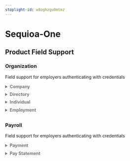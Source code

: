 ```yaml
---
stoplight-id: w8oghzgu0mtmz
---
```


# Sequioa-One

<!--## Initial Integration Set Up [uncomment to add section]-->

<!--## Employer Onboarding [uncomment to add section]-->

## Product Field Support

### Organization
<!--
type: tab
title: Credentials
-->
Field support for employers authenticating with credentials
<details style="color:#737373;padding-bottom:0.6em">
<summary><h4 style="display:inline">Company</strong></summary>


  Field | Support
  ---- | -----
  `id` | <strong><span style="color:green">✓</span></strong>
  `legal_name` | <strong><span style="color:green">✓</span></strong>
  `entity.type` | <strong><span style="color:green">✓</span></strong>
  `entity.subtype` |  <strong><span style="color:grey">-</span></strong>
  `primary_email` |  <strong><span style="color:grey">-</span></strong>
  `primary_phone_number` |  <strong><span style="color:grey">-</span></strong>
  `ein` |  <strong><span style="color:grey">-</span></strong>
  `departments[].name` | <strong><span style="color:green">✓</span></strong>
  `departments[].parent`|
  `departments[].parent.name`|
  `locations[].line1` | <strong><span style="color:green">✓</span></strong>
  `locations[].line2` | <strong><span style="color:green">✓</span></strong>
  `locations[].city` | <strong><span style="color:green">✓</span></strong>
  `locations[].state` | <strong><span style="color:green">✓</span></strong>
  `locations[].postal_code` | <strong><span style="color:green">✓</span></strong>
  `locations[].country` | <strong><span style="color:green">✓</span></strong>
  `accounts[].routing_number` | <strong><span style="color:grey">-</span></strong>
  `accounts[].account_name` | <strong><span style="color:grey">-</span></strong>
  `accounts[].institution_name` | <strong><span style="color:grey">-</span></strong>
  `accounts[].account_type` | <strong><span style="color:grey">-</span></strong>
  `accounts[].account_number` | <strong><span style="color:grey">-</span></strong>

</details>

<details style="color:#737373;padding-bottom:0.6em">
<summary><h4 style="display:inline">Directory</strong></summary>

  Field | Support
  --- | ---
  `id` | <strong><span style="color:green">✓</span></strong>
  `first_name` | <strong><span style="color:green">✓</span></strong>
  `middle_name` |  <strong><span style="color:grey">-</span></strong>
  `last_name` | <strong><span style="color:green">✓</span></strong>
  `manager.id` | <strong><span style="color:green">✓</span></strong>
  `department.name` | <strong><span style="color:green">✓</span></strong>
  `is_active` | <strong><span style="color:green">✓</span></strong>

</details>

<details style="color:#737373;padding-bottom:0.6em">
<summary><h4 style="display:inline">Individual</strong></summary>


  Field | Support
  --- | ---
  `id` | <strong><span style="color:green">✓</span></strong>
  `first_name` | <strong><span style="color:green">✓</span></strong>
  `middle_name` | <strong><span style="color:green">✓</span></strong>
  `last_name` | <strong><span style="color:green">✓</span></strong>
  `preferred_name` |  <strong><span style="color:grey">-</span></strong>
  `emails[].data` | <strong><span style="color:green">✓</span></strong>
  `emails[].type` | <strong><span style="color:green">✓</span></strong>
  `phone_numbers[].data` | <strong><span style="color:green">✓</span></strong>
  `phone_numbers[].type` | <strong><span style="color:green">✓</span></strong>
  `dob` | <strong><span style="color:green">✓</span></strong>
  `residence.line1` | <strong><span style="color:green">✓</span></strong>
  `residence.line2` | <strong><span style="color:green">✓</span></strong>
  `residence.city` | <strong><span style="color:green">✓</span></strong>
  `residence.state` | <strong><span style="color:green">✓</span></strong>
  `residence.postal_code` | <strong><span style="color:green">✓</span></strong>
  `residence.country` | <strong><span style="color:green">✓</span></strong>
  `gender` |  <strong><span style="color:grey">-</span></strong>
  `ethnicity` |  <strong><span style="color:grey">-</span></strong>
  `ssn` |  <strong><span style="color:grey">-</span></strong>
  `encrypted_ssn` | <strong><span style="color:grey">-</span></strong>

</details>

<details style="color:#737373;padding-bottom:0.6em">
<summary><h4 style="display:inline">Employment</strong></summary>


  Field | Support
  --- | ---
  `id` | <strong><span style="color:green">✓</span></strong>
  `source_id` | <strong><span style="color:green">✓</span></strong>
  `first_name` | <strong><span style="color:green">✓</span></strong>
  `middle_name` | <strong><span style="color:green">✓</span></strong>
  `last_name` | <strong><span style="color:green">✓</span></strong>
  `title` | <strong><span style="color:green">✓</span></strong>
  `manager.id` |  <strong><span style="color:grey">-</span></strong>
  `department.name` | <strong><span style="color:green">✓</span></strong>
  `employment.type` | <strong><span style="color:green">✓</span></strong>
  `employment.subtype` | <strong><span style="color:green">✓</span></strong>
  `start_date` | <strong><span style="color:green">✓</span></strong>
  `end_date` | <strong><span style="color:green">✓</span></strong>
  `is_active` | <strong><span style="color:green">✓</span></strong>
  `location.line1` | <strong><span style="color:green">✓</span></strong>
  `location.line2` | <strong><span style="color:green">✓</span></strong>
  `location.city` | <strong><span style="color:green">✓</span></strong>
  `location.state` | <strong><span style="color:green">✓</span></strong>
  `location.postal_code` | <strong><span style="color:green">✓</span></strong>
  `location.country` | <strong><span style="color:green">✓</span></strong>
  `income.unit` | <strong><span style="color:green">✓</span></strong>
  `income.amount` | <strong><span style="color:green">✓</span></strong>
  `income.currency` | <strong><span style="color:green">✓</span></strong>
  `income_history` |  <strong><span style="color:grey">-</span></strong>
  `class_code` |  <strong><span style="color:grey">-</span></strong>
  `custom_fields` |  <strong><span style="color:grey">-</span></strong>

</details>

<!-- type: tab-end -->

### Payroll
<!--
type: tab
title: Credentials
-->
Field support for employers authenticating with credentials
<details style="color:#737373;padding-bottom:0.6em">
<summary><h4 style="display:inline">Payment</strong></summary>


  Field | Support
  --- | ---
  `id` | <strong><span style="color:green">✓</span></strong>
  `pay_period.start_date` | <strong><span style="color:green">✓</span></strong>
  `pay_period.end_date` | <strong><span style="color:green">✓</span></strong>
  `pay_date` | <strong><span style="color:green">✓</span></strong>
  `debit_date` |  <strong><span style="color:grey">-</span></strong>
  `company_debit` |  <strong><span style="color:grey">-</span></strong>
  `gross_pay` | <strong><span style="color:green">✓</span></strong>
  `net_pay` | <strong><span style="color:green">✓</span></strong>
  `employer_taxes` | <strong><span style="color:green">✓</span></strong>
  `employee_taxes` | <strong><span style="color:green">✓</span></strong>
  `individual_ids` | <strong><span style="color:green">✓</span></strong>


</details>

<details style="color:#737373;padding-bottom:0.6em">
<summary><h4 style="display:inline">Pay Statement</strong></summary>


  Field | Support
  --- | ---
  `individual_id` | <strong><span style="color:green">✓</span></strong>
  `type` |  <strong><span style="color:grey">-</span></strong>
  `payment_method` |  <strong><span style="color:grey">-</span></strong>
  `total_hours` |  <strong><span style="color:grey">-</span></strong>
  `gross_pay` | <strong><span style="color:green">✓</span></strong>
  `net_pay` | <strong><span style="color:green">✓</span></strong>
  `earnings[].type` | <strong><span style="color:green">✓</span></strong>
  `earnings[].name` | <strong><span style="color:green">✓</span></strong>
  `earnings[].amount` | <strong><span style="color:green">✓</span></strong>
  `earnings[].currency` | <strong><span style="color:green">✓</span></strong>
  `earnings[].hours` | <strong><span style="color:green">✓</span></strong>
  `taxes[].type` | <strong><span style="color:green">✓</span></strong>
  `taxes[].name` | <strong><span style="color:green">✓</span></strong>
  `taxes[].amount` | <strong><span style="color:green">✓</span></strong>
  `taxes[].currency` | <strong><span style="color:green">✓</span></strong>
  `employee_deductions[].type` | <strong><span style="color:green">✓</span></strong>
  `employee_deductions[].name` | <strong><span style="color:green">✓</span></strong>
  `employee_deductions[].amount` | <strong><span style="color:green">✓</span></strong>
  `employee_deductions[].currency` | <strong><span style="color:green">✓</span></strong>
  `employee_deductions[].pre_tax` | <strong><span style="color:green">✓</span></strong>
  `employer_contributions[].type` | <strong><span style="color:green">✓</span></strong>
  `employer_contributions[].name` | <strong><span style="color:green">✓</span></strong>
  `employer_contributions[].amount` | <strong><span style="color:green">✓</span></strong>
  `employer_contributions[].currency` | <strong><span style="color:green">✓</span></strong>

</details>

<!-- type: tab-end -->

